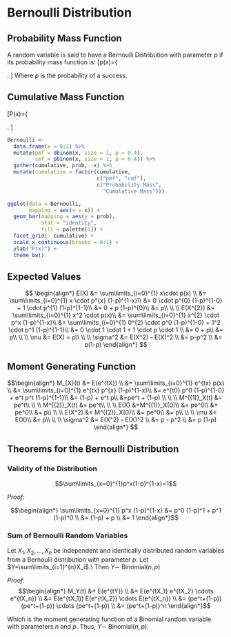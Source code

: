 # Bernoulli Distribution

## Probability Mass Function

A random variable is said to have a Bernoulli Distribution with parameter $p$ if its probability mass function is:
\[p(x)=\left\{ 
		\begin{array}{ll}
			p^x(1-p)^{1-x},	& x=0,1\\
			0 		& \mathrm{otherwise}
		\end{array} 
	\right. \]
Where  $p$ is the probability of a success.

## Cumulative Mass Function

\label{Bernoulli1}
\[P(x)=\left\{
		\begin{array}{lll}
			0   & x<0\\
			1-p & x=0\\
			1   & 1\leq x
		\end{array}
	\right. \]
	

```r
Bernoulli <- 
  data.frame(x = 0:1) %>%
  mutate(pmf = dbinom(x, size = 1, p = 0.4),
         cmf = pbinom(x, size = 1, p = 0.4)) %>%
  gather(cumulative, prob, -x) %>%
  mutate(cumulative = factor(cumulative,
                             c("pmf", "cmf"),
                             c("Probability Mass",
                               "Cumulative Mass")))

ggplot(data = Bernoulli,
       mapping = aes(x = x)) + 
  geom_bar(mapping = aes(y = prob), 
           stat = "identity",
           fill = palette[1]) + 
  facet_grid(~ cumulative) + 
  scale_x_continuous(breaks = 0:1) + 
  ylab("P(x)") + 
  theme_bw()
```

## Expected Values

$$ 
\begin{align*}
E(X) 
  &= \sum\limits_{i=0}^{1} x\cdot p(x) \\
	&= \sum\limits_{i=0}^{1} x \cdot p^{x} (1-p)^{1-x}\\
  &= 0 \cdot p^{0} (1-p)^{1-0} + 1 \cdot p^{1} (1-p)^{1-1}\\
  &= 0 + p (1-p)^{0}\\
	&= p\\
	\\
	\\
E(X^{2}) 
  &= \sum\limits_{i=0}^{1} x^2 \cdot p(x)\\
  &= \sum\limits_{i=0}^{1} x^{2} \cdot p^x (1-p)^{1-x}\\
  &= \sum\limits_{i=0}^{1} 0^{2} \cdot p^0 (1-p)^{1-0} + 1^2 \cdot p^1 (1-p)^{1-1}\\
  &= 0 \cdot 1 \cdot 1 + 1 \cdot p \cdot 1 \\
	&= 0 + p\\
 	&= p\\
 	\\
 	\\
\mu	&= E(X) = p\\
  \\
  \\
\sigma^2 
  &= E(X^2) - E(X)^2 \\
  &= p-p^2 \\
  &= p(1-p)
\end{align*}
$$

## Moment Generating Function

$$\begin{align*}
M_{X}(t)
	&= E(e^{tX}) \\
	&= \sum\limits_{i=0}^{1} e^{tx} p(x) \\
	&= \sum\limits_{i=0}^{1} e^{tx} p^{x} (1-p)^{1-x}\\
	&= e^{t0} p^0 (1-p)^{1-0} + e^t p^t (1-p)^{1-1}\\
	&= (1-p) + e^t p\\
	&=pe^t + (1-p) \\
	\\
	\\
M^{(1)}_X(t) &= pe^t\\
  \\
  \\
M^{(2)}_X(t) &= pe^t\\
  \\
  \\
E(X)
	&=M^{(1)}_X(0)\\
	&= pe^0\\
	&= pe^0\\
	&= p\\
	\\
	\\
E(X^2)
	&= M^{(2)}_X(0)\\
	&= pe^0\\
	&= p\\
	\\
	\\
\mu
  &= E(X)\\
	&= p\\
  \\
  \\
\sigma^2
	&= E(X^2) - E(X)^2 \\
	&= p - p^2 \\
	&= p (1-p)
\end{align*}
$$


## Theorems for the Bernoulli Distribution

### Validity of the Distribution

$$\sum\limits_{x=0}^{1}p^x(1-p)^{1-x}=1$$

_Proof:_

$$\begin{align*}
\sum\limits_{x=0}^{1} p^x (1-p)^{1-x}
	&= p^0 (1-p)^1 + p^1 (1-p)^0 \\
	&= (1-p) + p \\
	&= 1
\end{align*}$$


### Sum of Bernoulli Random Variables

Let $X_1,X_2,\ldots,X_n$ be independent and identically distributed random variables from a Bernoulli distribution with parameter $p$.  Let $Y=\sum\limits_{i=1}^{n}X_i$.\\
Then $Y\sim$ Binomial$(n,p)$

_Proof:_
$$\begin{align*}
M_Y(t)
	&= E(e^{tY}) \\
	&= E(e^{tX_1} e^{tX_2} \cdots e^{tX_n}) \\
	&= E(e^{tX_1}) E(e^{tX_2}) \cdots E(e^{tX_n}) \\
  &= (pe^t+(1-p)) (pe^t+(1-p)) \cdots (pe^t+(1-p)) \\
	&= (pe^t+(1-p))^n
\end{align*}$$

Which is the moment generating function of a Binomial random variable with parameters $n$ and $p$.  Thus, $Y\sim$ Binomial$(n,p)$. 
